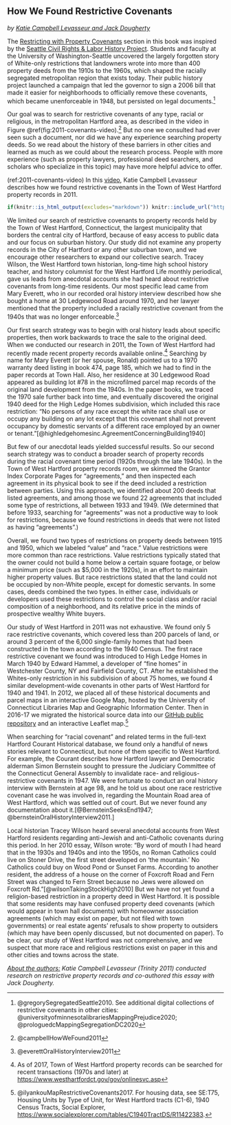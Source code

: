 ## How We Found Restrictive Covenants {- #covenants}
*by [Katie Campbell Levasseur and Jack Dougherty](authors.html)*

The [Restricting with Property Covenants](restricting.html) section in this book was inspired by the [Seattle Civil Rights & Labor History Project](http://depts.washington.edu/civilr/segregated.htm). Students and faculty at the University of Washington-Seattle uncovered the largely forgotten story of White-only restrictions that landowners wrote into more than 400 property deeds from the 1910s to the 1960s, which shaped the racially segregated metropolitan region that exists today. Their public history project launched a campaign that led the governor to sign a 2006 bill that made it easier for neighborhoods to officially remove these covenants, which became unenforceable in 1948, but persisted on legal documents.^[@gregorySegregatedSeattle2010. See additional digital collections of restrictive covenants in other cities: @universityofminnesotalibrariesMappingPrejudice2020; @prologuedcMappingSegregationDC2020]

Our goal was to search for restrictive covenants of any type, racial or religious, in the metropolitan Hartford area, as described in the video in Figure \@ref(fig:2011-covenants-video).^[@campbellHowWeFound2011] But no one we consulted had ever seen such a document, nor did we have any experience searching property deeds. So we read about the history of these barriers in other cities and learned as much as we could about the research process. People with more experience (such as property lawyers, professional deed searchers, and scholars who specialize in this topic) may have more helpful advice to offer.

(ref:2011-covenants-video) In this [video](https://player.vimeo.com/video/220562166), Katie Campbell Levasseur describes how we found restrictive covenants in the Town of West Hartford property records in 2011.

```r
if(knitr::is_html_output(excludes="markdown")) knitr::include_url("https://player.vimeo.com/video/220562166") else knitr::include_graphics("images/2011-covenants-video.png")
```

We limited our search of restrictive covenants to property records held by the Town of West Hartford, Connecticut, the largest municipality that borders the central city of Hartford, because of easy access to public data and our focus on suburban history. Our study did not examine any property records in the City of Hartford or any other suburban town, and we encourage other researchers to expand our collective search. Tracey Wilson, the West Hartford town historian, long-time high school history teacher, and history columnist for the West Hartford Life monthly periodical, gave us leads from anecdotal accounts she had heard about restrictive covenants from long-time residents. Our most specific lead came from Mary Everett, who in our recorded oral history interview described how she bought a home at 30 Ledgewood Road around 1970, and her lawyer mentioned that the property included a racially restrictive covenant from the 1940s that was no longer enforceable.^[@everettOralHistoryInterview2011]

Our first search strategy was to begin with oral history leads about specific properties, then work backwards to trace the sale to the original deed. When we conducted our research in 2011, the Town of West Hartford had recently made recent property records available online.^[As of 2017, Town of West Hartford property records can be searched for recent transactions (1970s and later) at <https://www.westhartfordct.gov/gov/onlinesvc.asp>] Searching by name for Mary Everett (or her spouse, Ronald) pointed us to a 1970 warranty deed listing in book 474, page 185, which we had to find in the paper records at Town Hall. Also, her residence at 30 Ledgewood Road appeared as building lot #78 in the microfilmed parcel map records of the original land development from the 1940s. In the paper books, we traced the 1970 sale further back into time, and eventually discovered the original 1940 deed for the High Ledge Homes subdivision, which included this race restriction: "No persons of any race except the white race shall use or occupy any building on any lot except that this covenant shall not prevent occupancy by domestic servants of a different race employed by an owner or tenant."[@highledgehomesinc.AgreementConcerningBuilding1940]

But few of our anecdotal leads yielded successful results. So our second search strategy was to conduct a broader search of property records during the racial covenant time period (1920s through the late 1940s). In the Town of West Hartford property records room, we skimmed the Grantor Index Corporate Pages for “agreements,” and then inspected each agreement in its physical book to see if the deed included a restriction between parties. Using this approach, we identified about 200 deeds that listed agreements, and among those we found 22 agreements that included some type of restrictions, all between 1933 and 1949. (We determined that before 1933, searching for "agreements" was not a productive way to look for restrictions, because we found restrictions in deeds that were not listed as having "agreements".)

Overall, we found two types of restrictions on property deeds between 1915 and 1950, which we labeled "value" and "race." Value restrictions were more common than race restrictions. Value restrictions typically stated that the owner could not build a home below a certain square footage, or below a minimum price (such as $5,000 in the 1920s), in an effort to maintain higher property values. But race restrictions stated that the land could not be occupied by non-White people, except for domestic servants. In some cases, deeds combined the two types. In either case, individuals or developers used these restrictions to control the social class and/or racial composition of a neighborhood, and its relative price in the minds of prospective wealthy White buyers.

Our study of West Hartford in 2011 was not exhaustive. We found only 5 race restrictive covenants, which covered less than 200 parcels of land, or around 3 percent of the 6,000 single-family homes that had been constructed in the town according to the 1940 Census. The first race restrictive covenant we found was introduced to High Ledge Homes in March 1940 by Edward Hammel, a developer of "fine homes" in Westchester County, NY and Fairfield County, CT. After he established the Whites-only restriction in his subdivision of about 75 homes, we found 4 similar development-wide covenants in other parts of West Hartford for 1940 and 1941. In 2012, we placed all of these historical documents and parcel maps in an interactive Google Map, hosted by the University of Connecticut Libraries Map and Geographic Information Center. Then in 2016-17 we migrated the historical source data into our [GitHub public repository](https://github.com/ontheline/otl-covenants/) and an interactive Leaflet map.^[@ilyankouMapRestrictiveCovenants2017. For housing data, see SE:T75, Housing Units by Type of Unit, for West Hartford tracts (C1-6), 1940 Census Tracts, Social Explorer, <https://www.socialexplorer.com/tables/C1940TractDS/R11422383>.]

When searching for "racial covenant" and related terms in the full-text Hartford Courant Historical database, we found only a handful of news stories relevant to Connecticut, but none of them specific to West Hartford. For example, the Courant describes how Hartford lawyer and Democratic alderman Simon Bernstein sought to pressure the Judiciary Committee of the Connecticut General Assembly to invalidate race- and religious-restrictive covenants in 1947. We were fortunate to conduct an oral history interview with Bernstein at age 98, and he told us about one race restrictive covenant case he was involved in, regarding the Mountain Road area of West Hartford, which was settled out of court. But we never found any documentation about it.[@BernsteinSeeksEnd1947; @bernsteinOralHistoryInterview2011.]

Local historian Tracey Wilson heard several anecdotal accounts from West Hartford residents regarding anti-Jewish and anti-Catholic covenants during this period. In her 2010 essay, Wilson wrote: "By word of mouth I had heard that in the 1930s and 1940s and into the 1950s, no Roman Catholics could live on Stoner Drive, the first street developed on 'the mountain.' No Catholics could buy on Wood Pond or Sunset Farms. According to another resident, the address of a house on the corner of Foxcroft Road and Fern Street was changed to Fern Street because no Jews were allowed on Foxcroft Rd."[@wilsonTakingStockHigh2010] But we have not yet found a religion-based restriction in a property deed in West Hartford. It is possible that some residents may have confused property deed covenants (which would appear in town hall documents) with homeowner association agreements (which may exist on paper, but not filed with town governments) or real estate agents' refusals to show property to outsiders (which may have been openly discussed, but not documented on paper). To be clear, our study of West Hartford was not comprehensive, and we suspect that more race and religious restrictions exist on paper in this and other cities and towns across the state.

*[About the authors:](authors.html) Katie Campbell Levasseur (Trinity 2011) conducted research on restrictive property records and co-authored this essay with Jack Dougherty.*
